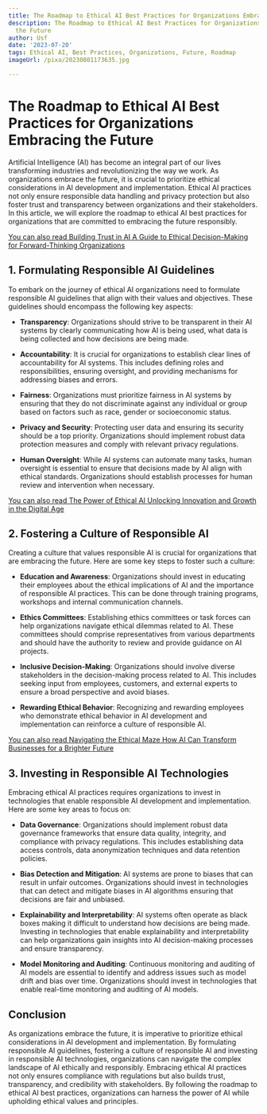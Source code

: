 ```yaml
---
title: The Roadmap to Ethical AI Best Practices for Organizations Embracing the Future
description: The Roadmap to Ethical AI Best Practices for Organizations Embracing
  the Future
author: Usf
date: '2023-07-20'
tags: Ethical AI, Best Practices, Organizations, Future, Roadmap
imageUrl: /pixa/20230801173635.jpg

---
```

# The Roadmap to Ethical AI Best Practices for Organizations Embracing the  Future

Artificial Intelligence (AI) has become an integral part of our lives transforming  industries and revolutionizing the way we  work. As organizations  embrace the future, it  is crucial to prioritize ethical considerations in AI development and implementation. Ethical AI  practices  not only ensure  responsible data  handling and privacy protection but also foster trust and transparency between organizations and their stakeholders. In this article, we will  explore the roadmap to ethical AI best practices for organizations that are  committed to  embracing the future responsibly.

[You can also read Building Trust in  AI A  Guide to Ethical Decision-Making for Forward-Thinking Organizations](Building%20Trust%20in%20AI%20A%20Guide%20to%20Ethical%20Decision-Making%20for%20Forward-Thinking%20Organizations)


## 1. Formulating Responsible AI Guidelines

To embark on the journey of ethical AI organizations need to formulate responsible AI guidelines that  align with their values and objectives. These guidelines should encompass the following key  aspects:

- **Transparency**: Organizations should strive to be transparent in their AI systems by clearly  communicating how AI is  being used, what data is being collected and how decisions are  being made.

- **Accountability**: It is crucial for organizations to establish clear lines of accountability for AI systems. This includes defining roles and responsibilities, ensuring oversight, and providing mechanisms for addressing  biases and errors.

- **Fairness**: Organizations must prioritize fairness in AI systems by ensuring that they  do not  discriminate against any individual or group based on factors such as race, gender or socioeconomic status.

- **Privacy and Security**: Protecting user data and ensuring its security should be a top priority. Organizations should implement robust data  protection measures and comply with relevant privacy regulations.

- **Human Oversight**: While AI systems can automate many tasks, human oversight is essential to ensure that decisions made by AI align with ethical standards. Organizations should establish processes for human review and intervention when  necessary.

[You can also read The Power of Ethical AI Unlocking Innovation and Growth in the Digital Age](The%20Power%20of%20Ethical%20AI%20Unlocking%20Innovation%20and%20Growth%20in%20the%20Digital%20Age)


## 2. Fostering a Culture of Responsible AI

Creating a culture that values  responsible AI is crucial for organizations that are embracing the future. Here are some key  steps  to foster such  a culture:

- **Education and Awareness**: Organizations should invest in educating their employees about the ethical implications of AI and the importance of responsible AI practices. This can be  done through training programs, workshops and internal communication channels.

- **Ethics Committees**: Establishing ethics committees or  task  forces can help organizations  navigate ethical dilemmas  related to AI.  These committees should comprise representatives from various departments  and should have the authority to review and provide guidance on AI projects.

- **Inclusive Decision-Making**:  Organizations should involve diverse  stakeholders in  the decision-making process related to AI.  This includes seeking input from employees, customers, and external  experts to ensure  a broad perspective and avoid  biases.

- **Rewarding Ethical Behavior**: Recognizing and rewarding employees who demonstrate ethical behavior in AI development and implementation can reinforce  a culture of responsible AI.

[You can also read Navigating the Ethical Maze How  AI Can Transform Businesses for a Brighter Future](Navigating%20the%20Ethical%20Maze%20How%20AI%20Can%20Transform%20Businesses%20for%20a%20Brighter%20Future)


## 3. Investing  in Responsible AI  Technologies

Embracing ethical AI practices requires organizations to invest in  technologies that  enable responsible AI development and implementation. Here  are some key areas to  focus on:

- **Data Governance**:  Organizations should  implement robust data governance  frameworks that ensure data quality, integrity, and  compliance with privacy regulations. This includes establishing data access controls, data anonymization techniques and data  retention policies.

- **Bias  Detection and Mitigation**: AI  systems are prone to biases that  can result in  unfair outcomes. Organizations should invest in technologies  that can detect and mitigate biases in AI  algorithms ensuring that decisions are fair and unbiased.

- **Explainability and Interpretability**: AI systems often operate as black boxes making it difficult to understand how decisions are being made.  Investing in technologies that enable explainability and interpretability can  help  organizations gain insights into AI decision-making processes and ensure transparency.

- **Model Monitoring and Auditing**:  Continuous monitoring and auditing of  AI models  are  essential to identify  and address issues such as model drift and bias over time. Organizations should invest in technologies that enable real-time monitoring and auditing of  AI models.

## Conclusion

As organizations embrace the future, it is imperative to prioritize  ethical considerations in AI development and implementation. By  formulating responsible AI guidelines, fostering a culture of responsible AI and investing in responsible AI technologies, organizations can navigate the complex landscape of AI ethically and responsibly. Embracing ethical AI practices not only ensures compliance with regulations but also builds trust, transparency, and credibility with stakeholders. By following  the roadmap  to ethical AI best practices, organizations can harness the power of AI while upholding ethical values  and principles.